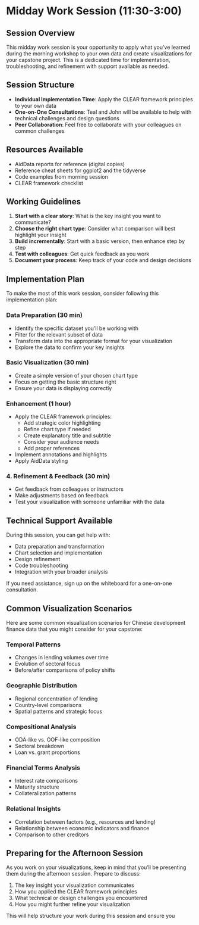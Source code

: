 # Midday Work Session (11:30-3:00)

## Session Overview

This midday work session is your opportunity to apply what you've learned during the morning workshop to your own data and create visualizations for your capstone project. This is a dedicated time for implementation, troubleshooting, and refinement with support available as needed.

## Session Structure

- **Individual Implementation Time**: Apply the CLEAR framework principles to your own data
- **One-on-One Consultations**: Teal and John will be available to help with technical challenges and design questions
- **Peer Collaboration**: Feel free to collaborate with your colleagues on common challenges

## Resources Available

- AidData reports for reference (digital copies)
- Reference cheat sheets for ggplot2 and the tidyverse
- Code examples from morning session
- CLEAR framework checklist

## Working Guidelines

1. **Start with a clear story**: What is the key insight you want to communicate?
2. **Choose the right chart type**: Consider what comparison will best highlight your insight
3. **Build incrementally**: Start with a basic version, then enhance step by step
4. **Test with colleagues**: Get quick feedback as you work
5. **Document your process**: Keep track of your code and design decisions

## Implementation Plan

To make the most of this work session, consider following this implementation plan:

### Data Preparation (30 min)
- Identify the specific dataset you'll be working with
- Filter for the relevant subset of data
- Transform data into the appropriate format for your visualization
- Explore the data to confirm your key insights

### Basic Visualization (30 min)
- Create a simple version of your chosen chart type
- Focus on getting the basic structure right
- Ensure your data is displaying correctly

### Enhancement (1 hour)
- Apply the CLEAR framework principles:
  - Add strategic color highlighting
  - Refine chart type if needed
  - Create explanatory title and subtitle
  - Consider your audience needs
  - Add proper references
- Implement annotations and highlights
- Apply AidData styling

### 4. Refinement & Feedback (30 min)
- Get feedback from colleagues or instructors
- Make adjustments based on feedback
- Test your visualization with someone unfamiliar with the data

## Technical Support Available

During this session, you can get help with:

- Data preparation and transformation
- Chart selection and implementation
- Design refinement
- Code troubleshooting
- Integration with your broader analysis

If you need assistance, sign up on the whiteboard for a one-on-one consultation.

## Common Visualization Scenarios

Here are some common visualization scenarios for Chinese development finance data that you might consider for your capstone:

### Temporal Patterns
- Changes in lending volumes over time
- Evolution of sectoral focus
- Before/after comparisons of policy shifts

### Geographic Distribution
- Regional concentration of lending
- Country-level comparisons
- Spatial patterns and strategic focus

### Compositional Analysis
- ODA-like vs. OOF-like composition
- Sectoral breakdown
- Loan vs. grant proportions

### Financial Terms Analysis
- Interest rate comparisons
- Maturity structure
- Collateralization patterns

### Relational Insights
- Correlation between factors (e.g., resources and lending)
- Relationship between economic indicators and finance
- Comparison to other creditors

## Preparing for the Afternoon Session

As you work on your visualizations, keep in mind that you'll be presenting them during the afternoon session. Prepare to discuss:

1. The key insight your visualization communicates
2. How you applied the CLEAR framework principles
3. What technical or design challenges you encountered
4. How you might further refine your visualization

This will help structure your work during this session and ensure you